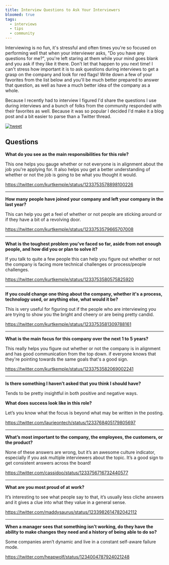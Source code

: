 ```yaml
---
title: Interview Questions to Ask Your Interviewers
bloomed: true
tags:
  - interviews
  - tips
  - community
---
```


Interviewing is no fun, it's stressful and often times you're so focused on performing well that when your interviewer asks, "Do you have any questions for me?", you're left staring at them while your mind goes blank and you ask if they like it there. Don't let that happen to you next time! I can't stress how important it is to ask questions during interviews to get a grasp on the company and look for red flags! Write down a few of your favorites from the list below and you'll be much better prepared to answer that question, as well as have a much better idea of the company as a whole.

Because I recently had to interview I figured I'd share the questions I use during interviews and a bunch of folks from the community responded with their favorites as well. Because it was so popular I decided I'd make it a blog post and a bit easier to parse than a Twitter thread.

[![tweet](./tweet.png)](https://twitter.com/kurtkemple/status/1233753578210242560)

## Questions

**What do you see as the main responsibilities for this role?**

This one helps you gauge whether or not everyone is in alignment about the job you're applying for. It also helps you get a better understanding of whether or not the job is going to be what you thought it would.

https://twitter.com/kurtkemple/status/1233753578898100226

---

**How many people have joined your company and left your company in the last year?**

This can help you get a feel of whether or not people are sticking around or if they have a bit of a revolving door.

https://twitter.com/kurtkemple/status/1233753579665707008

---

**What is the toughest problem you've faced so far, aside from not enough people, and how did you or plan to solve it?**

If you talk to quite a few people this can help you figure out whether or not the company is facing more technical challenges or process/people challenges.

https://twitter.com/kurtkemple/status/1233753580575825920

---

**If you could change one thing about the company, whether it's a process, technology used, or anything else, what would it be?**

This is very useful for figuring out if the people who are interviewing you are trying to show you the bright and cheery or are being pretty candid.

https://twitter.com/kurtkemple/status/1233753581309788161

---

**What is the main focus for this company over the next 1 to 5 years?**

This really helps you figure out whether or not the company is in alignment and has good communication from the top down. if everyone knows that they're pointing towards the same goals that's a good sign.

https://twitter.com/kurtkemple/status/1233753582069002241

---

**Is there something I haven’t asked that you think I should have?**

Tends to be pretty insightful in both positive and negative ways.

**What does success look like in this role?**

Let’s you know what the focus is beyond what may be written in the posting.

https://twitter.com/laurieontech/status/1233768405179805697

---

**What’s most important to the company, the employees, the customers, or the product?**

None of these answers are wrong, but it’s an awesome culture indicator, especially if you ask multiple interviewers about the topic. It’s a good sign to get consistent answers across the board!

https://twitter.com/cassidoo/status/1233756716732440577

---

**What are you most proud of at work?**

It’s interesting to see what people say to that, it’s usually less cliche answers and it gives a clue into what they value in a general sense.

https://twitter.com/maddysaurus/status/1233982614782042112

---

**When a manager sees that something isn’t working, do they have the ability to make changes they need and a history of being able to do so?**

Some companies aren’t dynamic and live in a constant self-aware failure mode.

https://twitter.com/heapwolf/status/1234004787924021248
